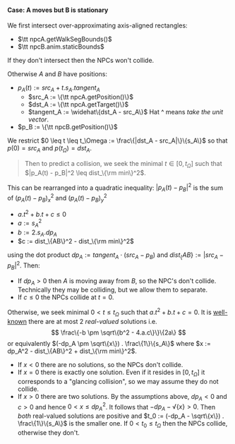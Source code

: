 
#### Case: A moves but B is stationary

We first intersect over-approximating axis-aligned rectangles:
- $\tt npcA.getWalkSegBounds()$
- $\tt npcB.anim.staticBounds$

If they don't intersect then the NPCs won't collide.<QedIcon/>

Otherwise $A$ and $B$ have positions:
- $p_A(t) := src_A + t . s_A . tangent_A$
  - $src_A := \{\tt npcA.getPosition()\}$
  - $dst_A := \{\tt npcA.getTarget()\}$
  - $tangent_A := \widehat\{dst_A - src_A\}$ <SideNote>Hat ^ means <i>take the unit vector</i>.</SideNote>
- $p_B := \{\tt npcB.getPosition()\}$

We restrict $0 \leq t \leq t_\Omega := \frac\{|dst_A - src_A|\}\{s_A\}$ so that $p(0) = src_A$ and $p(t_\Omega) = dst_A$.
> Then to predict a collision,
> we seek the minimal $t \in [0, t_\Omega]$ such that $|p_A(t) - p_B|^2 \leq dist_\{\rm min\}^2$.

This can be rearranged into a quadratic inequality: <SideNote>$|p_A(t) - p_B|^2$ is the sum of $(p_A(t) - p_B)_x^2$ and $(p_A(t) - p_B)_y^2$</SideNote>
- $a.t^2 + b.t + c ≤ 0$
- $a := s_A^2$
- $b := 2.s_A . dp_A$
- $c := dist_\{AB\}^2 - dist_\{\rm min\}^2$

using the dot product $dp_A := tangent_A \cdot (src_A - p_B)$ and $dist_\{AB\} := |src_A - p_B|^2$.
Then:

- If $dp_A > 0$ then $A$ is moving away from $B$, so the NPC's don't collide.<QedIcon/> <SideNote>Technically they may be colliding, but we allow them to separate.</SideNote>
- If $c \leq 0$ the NPCs collide at $t = 0$.<QedIcon/>

Otherwise, we seek minimal $0 < t \leq t_\Omega$ such that $a.t^2 + b.t + c = 0$.
It is [well-known](https://en.wikipedia.org/wiki/Quadratic_equation) there are at most 2 _real-valued_ solutions i.e.
$$
\frac\{-b \pm \sqrt\{b^2 - 4.a.c\}\}\{2a\}
$$
or equivalently $(-dp_A \pm \sqrt\{x\}) . \frac\{1\}\{s_A\}$ where $x := dp_A^2 - dist_\{AB\}^2 + dist_\{\rm min\}^2$.
- If $x < 0$ there are no solutions, so the NPCs don't collide.<QedIcon/>
- If $x = 0$ there is exactly one solution. Even if it resides in $[0, t_\Omega]$ it corresponds to a "glancing collision",
  so we may assume they do not collide.<QedIcon/>
- If $x > 0$ there are two solutions.
  By the assumptions above, $dp_A < 0$ and $c > 0$ and hence $0 < x \leq dp_A^2$.
  It follows that $-dp_A - \sqrt\{x\} > 0$.
  Then _both_ real-valued solutions are positive and $t_0 := (-dp_A - \sqrt\{x\}) . \frac\{1\}\{s_A\}$ is the smaller one.
  If $0 < t_0 \leq t_\Omega$ then the NPCs collide, otherwise they don't.<QedIcon/>
